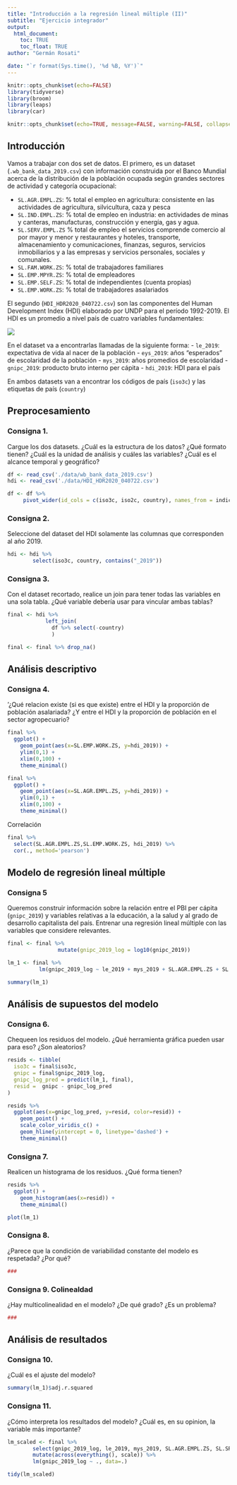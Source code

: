 ```yaml
---
title: "Introducción a la regresión lineal múltiple (II)"
subtitle: "Ejercicio integrador"
output: 
  html_document:
    toc: TRUE
    toc_float: TRUE
author: "Germán Rosati"

date: "`r format(Sys.time(), '%d %B, %Y')`"
---
```


```r
knitr::opts_chunk$set(echo=FALSE)
library(tidyverse)
library(broom)
library(leaps)
library(car)
```

```r
knitr::opts_chunk$set(echo=TRUE, message=FALSE, warning=FALSE, collapse=TRUE, highlight=TRUE, paged.print=FALSE, prompt=TRUE, strip.white=FALSE, tidy = TRUE)
```

## Introducción
Vamos a trabajar con dos set de datos. El primero, es un dataset (`.wb_bank_data_2019.csv`) con información construida por el Banco Mundial acerca de la distribución de la población ocupada según grandes sectores de actividad y categoría ocupacional:

- `SL.AGR.EMPL.ZS`: % total el empleo en agricultura: consistente en las actividades de agricultura, silvicultura, caza y pesca  
- `SL.IND.EMPL.ZS`: % total de empleo en industria:  en actividades de minas y canteras, manufacturas, construcción y energía, gas y agua.
- `SL.SERV.EMPL.ZS` % total de empleo el servicios comprende comercio al por mayor y menor y restaurantes y hoteles, transporte, almacenamiento y comunicaciones, finanzas, seguros, servicios inmobiliarios y a las empresas y servicios personales, sociales y comunales.
- `SL.FAM.WORK.ZS`: % total de trabajadores familiares
- `SL.EMP.MPYR.ZS`: % total de empleadores  
- `SL.EMP.SELF.ZS`: % total de independientes (cuenta propias)
- `SL.EMP.WORK.ZS`: % total de trabajadores asalariados


El segundo (`HDI_HDR2020_040722.csv`) son las componentes del Human Development Index (HDI) elaborado por UNDP para el período 1992-2019. El HDI es un promedio a nivel país de cuatro variables fundamentales:

![](./imgs/hdiRoadMap.png)

En el dataset va a encontrarlas llamadas de la siguiente forma:
- `le_2019`: expectativa de vida al nacer de la población
- `eys_2019`: años "esperados" de escolaridad de la población
- `mys_2019`: años promedios de escolaridad
- `gnipc_2019`: producto bruto interno per cápita
- `hdi_2019`: HDI para el país

En ambos datasets van a encontrar los códigos de país (`iso3c`) y las etiquetas de país (`country`)

## Preprocesamiento
### Consigna 1.
Cargue los dos datasets. ¿Cuál es la estructura de los datos? ¿Qué formato tienen? ¿Cuál es la unidad de análisis y cuáles las variables? ¿Cuál es el alcance temporal y geográfico?

```r
df <- read_csv('./data/wb_bank_data_2019.csv')
hdi <- read_csv('./data/HDI_HDR2020_040722.csv')

df <- df %>%
     pivot_wider(id_cols = c(iso3c, iso2c, country), names_from = indicatorID, values_from = value)
```

### Consigna 2.
Seleccione del dataset del HDI solamente las columnas que corresponden al año 2019.
```r
hdi <- hdi %>%
        select(iso3c, country, contains("_2019"))

```


### Consigna 3. 
Con el dataset recortado, realice un join para tener todas las variables en una sola tabla. ¿Qué variable debería usar para vincular ambas tablas?

```r
final <- hdi %>%
            left_join(
              df %>% select(-country)
              )

final <- final %>% drop_na()

```


## Análisis descriptivo
### Consigna 4. 
'¿Qué relacion existe (si es que existe) entre el HDI y la proporción de población asalariada? ¿Y entre el HDI y la proporción de población en el sector agropecuario?

```r
final %>%
  ggplot() + 
    geom_point(aes(x=SL.EMP.WORK.ZS, y=hdi_2019)) + 
    ylim(0,1) + 
    xlim(0,100) +
    theme_minimal()
```

```r
final %>%
  ggplot() + 
    geom_point(aes(x=SL.AGR.EMPL.ZS, y=hdi_2019)) + 
    ylim(0,1) + 
    xlim(0,100) +
    theme_minimal()
```

Correlación

```r
final %>%
  select(SL.AGR.EMPL.ZS,SL.EMP.WORK.ZS, hdi_2019) %>%
  cor(., method='pearson')
```


## Modelo de regresión lineal múltiple
### Consigna 5
Queremos construir información sobre la relación entre el PBI per cápita (`gnipc_2019`) y variables relativas a la educación, a la salud y al grado de desarrollo capitalista del país. Entrenar una regresión lineal múltiple con las variables que considere relevantes. 

```r
final <- final %>%
                mutate(gnipc_2019_log = log10(gnipc_2019))

lm_1 <- final %>%
          lm(gnipc_2019_log ~ le_2019 + mys_2019 + SL.AGR.EMPL.ZS + SL.SRV.EMPL.ZS + SL.EMP.WORK.ZS -gnipc_2019_log, data = .)

summary(lm_1)
```


## Análisis de supuestos del modelo
### Consigna 6.
Chequeen los residuos del modelo. ¿Qué herramienta gráfica pueden usar para eso? ¿Son aleatorios?
```r
resids <- tibble(
  iso3c = final$iso3c,
  gnipc = final$gnipc_2019_log,
  gnipc_log_pred = predict(lm_1, final),
  resid =  gnipc - gnipc_log_pred
) 

resids %>%
  ggplot(aes(x=gnipc_log_pred, y=resid, color=resid)) + 
    geom_point() +
    scale_color_viridis_c() +
    geom_hline(yintercept = 0, linetype='dashed') + 
    theme_minimal()

```

### Consigna 7.
Realicen un histograma de los residuos. ¿Qué forma tienen?
```r
resids %>%
  ggplot() + 
    geom_histogram(aes(x=resid)) +
    theme_minimal()
```

```r
plot(lm_1)
```


### Consigna 8.
¿Parece que la condición de variabilidad constante del modelo es respetada? ¿Por qué?
```r
###
```

### Consigna 9. Colinealdad
¿Hay multicolinealidad en el modelo? ¿De qué grado? ¿Es un problema?
```r
###
```


## Análisis de resultados
### Consigna 10. 
¿Cuál es el ajuste del modelo?
```r
summary(lm_1)$adj.r.squared
```

### Consigna 11. 
¿Cómo interpreta los resultados del modelo? ¿Cuál es, en su opinion, la variable más importante? 
```r
lm_scaled <- final %>%
        select(gnipc_2019_log, le_2019, mys_2019, SL.AGR.EMPL.ZS, SL.SRV.EMPL.ZS, SL.EMP.WORK.ZS) %>%
        mutate(across(everything(), scale)) %>%
        lm(gnipc_2019_log ~ ., data=.)
```

```r
tidy(lm_scaled)
```

